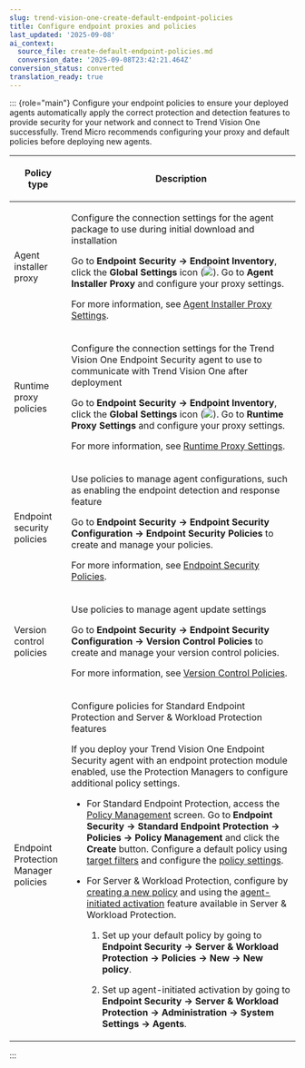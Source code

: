 ```yaml
---
slug: trend-vision-one-create-default-endpoint-policies
title: Configure endpoint proxies and policies
last_updated: '2025-09-08'
ai_context:
  source_file: create-default-endpoint-policies.md
  conversion_date: '2025-09-08T23:42:21.464Z'
conversion_status: converted
translation_ready: true
---
```


::: {role="main"}
Configure your endpoint policies to ensure your deployed agents automatically apply the correct protection and detection features to provide security for your network and connect to Trend Vision One successfully. Trend Micro recommends configuring your proxy and default policies before deploying new agents.

<table>
<colgroup>
<col style="width: 20%" />
<col style="width: 80%" />
</colgroup>
<thead>
<tr>
<th><p>Policy type</p></th>
<th><p>Description</p></th>
</tr>
</thead>
<tbody>
<tr>
<td><p>Agent installer proxy</p></td>
<td><p>Configure the connection settings for the agent package to use during initial download and installation</p>
<p>Go to <strong>Endpoint Security → Endpoint Inventory</strong>, click the <strong>Global Settings</strong> icon (<img src="./images/eiDefaultGlobalIcon=20230614094040.webp" />). Go to <strong>Agent Installer Proxy</strong> and configure your proxy settings.</p>
<p>For more information, see <a href="trend-vision-one-agent-installer-proxy-settings">Agent Installer Proxy Settings</a>.</p></td>
</tr>
<tr>
<td><p>Runtime proxy policies</p></td>
<td><p>Configure the connection settings for the Trend Vision One Endpoint Security agent to use to communicate with Trend Vision One after deployment</p>
<p>Go to <strong>Endpoint Security → Endpoint Inventory</strong>, click the <strong>Global Settings</strong> icon (<img src="./images/eiDefaultGlobalIcon=20230614094040.webp" />). Go to <strong>Runtime Proxy Settings</strong> and configure your proxy settings.</p>
<p>For more information, see <a href="trend-vision-one-runtime-proxy-settings">Runtime Proxy Settings</a>.</p></td>
</tr>
<tr>
<td><p>Endpoint security policies</p></td>
<td><p>Use policies to manage agent configurations, such as enabling the endpoint detection and response feature</p>
<p>Go to <strong>Endpoint Security → Endpoint Security Configuration → Endpoint Security Policies</strong> to create and manage your policies.</p>
<p>For more information, see <a href="trend-vision-one-sensor-settings-policies">Endpoint Security Policies</a>.</p></td>
</tr>
<tr>
<td><p>Version control policies</p></td>
<td><p>Use policies to manage agent update settings</p>
<p>Go to <strong>Endpoint Security → Endpoint Security Configuration → Version Control Policies</strong> to create and manage your version control policies.</p>
<p>For more information, see <a href="trend-vision-one-security-update-policies">Version Control Policies</a>.</p></td>
</tr>
<tr>
<td><p>Endpoint Protection Manager policies</p></td>
<td><p>Configure policies for Standard Endpoint Protection and Server &amp; Workload Protection features</p>
<p>If you deploy your Trend Vision One Endpoint Security agent with an endpoint protection module enabled, use the Protection Managers to configure additional policy settings.</p>
<ul>
<li><p>For Standard Endpoint Protection, access the <a href="trend-vision-one-policy-management-apex-overview">Policy Management</a> screen. Go to <strong>Endpoint Security → Standard Endpoint Protection → Policies → Policy Management</strong> and click the <strong>Create</strong> button. Configure a default policy using <a href="trend-vision-one-filtering-by-criteria">target filters</a> and configure the <a href="trend-vision-one-apex-one-security-agent-policies">policy settings</a>.</p></li>
<li><p>For Server &amp; Workload Protection, configure by <a href="trend-vision-one-create-policies">creating a new policy</a> and using the <a href="trend-vision-one-agent-initiated-activation">agent-initiated activation</a> feature available in Server &amp; Workload Protection.</p>
<ol>
<li><p>Set up your default policy by going to <strong>Endpoint Security → Server &amp; Workload Protection → Policies → New → New policy</strong>.</p></li>
<li><p>Set up agent-initiated activation by going to <strong>Endpoint Security → Server &amp; Workload Protection → Administration → System Settings → Agents</strong>.</p></li>
</ol></li>
</ul></td>
</tr>
</tbody>
</table>
:::
